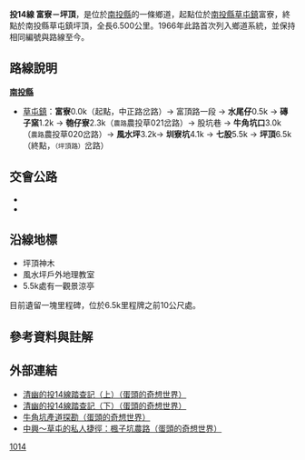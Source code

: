 {{Infobox Taiwan Highway
|type=TH
|county=nt
|route=14
|Name=富頂路一段、股坑巷
|Level=鄉道
|Length=6.500
|Start=[[南投縣|南投縣]][[草屯鎮|草屯鎮]]富寮
|End=南投縣草屯鎮坪頂
|Dep=[[南投縣政府|南投縣政府]]
}}
'''投14線 富寮－坪頂'''，是位於[[南投縣|南投縣]]的一條鄉道，起點位於[[南投縣|南投縣]][[草屯鎮|草屯鎮]]富寮，終點於南投縣草屯鎮坪頂，全長6.500公里。{{r|thb}}1966年此路首次列入鄉道系統{{r|gazette1966}}，並保持相同編號與路線至今。

== 路線說明 ==
;'''[[南投縣|南投縣]]'''
*[[草屯鎮|草屯鎮]]：'''富寮'''0.0k（起點，中正路{{Jct|country=TWN|PH|14}}岔路）→ 富頂路一段 → '''水尾仔'''0.5k → '''磚子窯'''1.2k → '''匏仔寮'''2.3k（<SMALL>農路</SMALL>農投草021岔路{{r|anc021}}）→ 股坑巷 → '''牛角坑口'''3.0k（<SMALL>農路</SMALL>農投草020岔路{{r|anc020}}）→ '''風水坪'''3.2k→ '''圳寮坑'''4.1k → '''七股'''5.5k → '''坪頂'''6.5k（終點，{{Jct|country=TWN|TRNT|17}}<SMALL>（坪頂路）</SMALL>岔路）

== 交會公路 ==
*{{Jct|country=TWN|PH|14}}
*{{Jct|country=TWN|TRNT|17}}

== 沿線地標 ==
*坪頂神木
*風水坪戶外地理教室
*5.5k處有一觀景涼亭
目前遺留一塊里程碑，位於6.5k里程牌之前10公尺處。

== 參考資料與註解 ==
{{reflist|refs=

<ref name="thb">{{cite web|url=http://spreadsheets.google.com/pub?key=0AnKLEleOqdwVdFU1OW8xYUQxdWlCSzdUbmZfSXVpYUE&hl=zh_TW&single=true&gid=3&output=html|title=南投縣鄉道公路路線表|accessdate=2010-08-24|date=2010-07-19|publisher=公路總局}}{{dead link|date=2018年3月 |bot=InternetArchiveBot |fix-attempted=yes }}</ref>

<ref name="gazette1966">{{cite web|url=http://gaz.ncl.edu.tw/detail.jsp?sysid=E0921514 |title=公告臺灣省縣鄉道及專用公路路線-{里程表}- |accessdate=2010-08-24 |date=1966-08-01 |work=政府公報資訊網 |publisher=臺灣省政府}}</ref>

<ref name="anc021">沿此路可抵[[中興新村|中興新村]]。</ref>

<ref name="anc020">可通往[[南投市|南投市]]連接[[File:TW_THWnt22-1.png|30px]][[投22-1線|投22-1線]]。</ref>

}}

== 外部連結 ==
*[http://www.wretch.cc/blog/eggheadtony/11457136 清幽的投14線踏查記（上）（蛋頭的奇想世界）]
*[http://www.wretch.cc/blog/eggheadtony/11458415 清幽的投14線踏查記（下）（蛋頭的奇想世界）] {{Wayback|url=http://www.wretch.cc/blog/eggheadtony/11458415 |date=20131226225154 }}
*[http://www.wretch.cc/blog/eggheadtony/11539802 牛角坑產道探勘（蛋頭的奇想世界）] {{Wayback|url=http://www.wretch.cc/blog/eggheadtony/11539802 |date=20131226222405 }}
*[http://www.wretch.cc/blog/eggheadtony/11926354 中興～草屯的私人捷徑：楓子坑農路（蛋頭的奇想世界）] {{Wayback|url=http://www.wretch.cc/blog/eggheadtony/11926354 |date=20131226222445 }}
{{南投縣鄉道}}

[[分類:南投縣鄉道|1014]]
